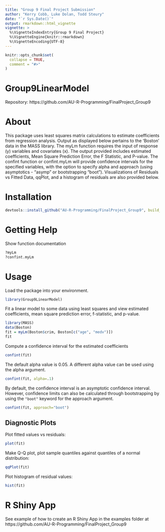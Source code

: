 ```yaml
---
title: "Group 9 Final Project Submission"
author: "Kerry Cobb, Luke Dolan, Todd Steury"
date: "`r Sys.Date()`"
output: rmarkdown::html_vignette
vignette: >
  %\VignetteIndexEntry{Group 9 Final Project}
  %\VignetteEngine{knitr::rmarkdown}
  %\VignetteEncoding{UTF-8}
---
```


```r
knitr::opts_chunk$set(
  collapse = TRUE,
  comment = "#>"
)
```

# Group9LinearModel
Repository: https://github.com/AU-R-Programming/FinalProject_Group9

# About
This package uses least squares matrix calculations to estimate coefficients from regression analysis. Output as displayed below pertains to the 'Boston' data in the MASS library. The myLm function requires the input of response (y) variables and covariates (x). The output provided includes estimated coefficients, Mean Square Prediction Error, the F Statistic, and P-value. 
The confint function or confint.myLm will provide confidence intervals for the specified variables, with the option to specify alpha and approach (using asymptotics - "asymp" or bootstrapping "boot"). 
Visualizations of Residuals vs Fitted Data, qqPlot, and a histogram of residuals are also provided below. 

# Installation
```r
devtools::install_github("AU-R-Programming/FinalProject_Group9", build_vignettes=TRUE)
```

# Getting Help
Show function documentation
```r
?myLm
?confint.myLm
```

# Usage
Load the package into your environment.
```r
library(Group9LinearModel)
```

Fit a linear model to some data using least squares and view estimated coefficients,
mean square prediction error, f-statistic, and p-value.
```r
library(MASS)
data(Boston)
fit = myLm(Boston$crim, Boston[c("age", "medv")])
fit
```

Compute a confidence interval for the estimated coefficients
```r
confint(fit)
```

The default alpha value is 0.05. A different alpha value can be used using the 
alpha argument.
```r
confint(fit, alpha=.1)
```

By default, the confidence interval is an asymptotic confidence interval. However, confidence limits can also be calculated through bootstrapping by using the `"boot"` keyword for the approach
argument. 
```r
confint(fit, approach="boot")
```


## Diagnostic Plots
Plot fitted values vs residuals:
```r
plot(fit)
```

Make Q-Q plot, plot sample quantiles against quantiles of a normal distribution:
```r
qqPlot(fit)
```

Plot histogram of residual values:
```r
hist(fit)
```

# R Shiny App
See example of how to create an R Shiny App in the examples folder at
https://github.com/AU-R-Programming/FinalProject_Group9

